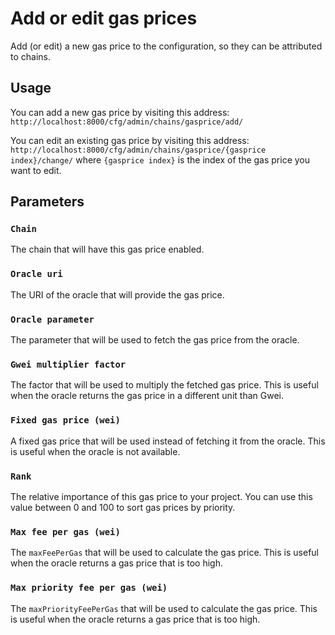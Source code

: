 # Add or edit gas prices

Add (or edit) a new gas price to the configuration, so they can be attributed to chains.

## Usage

You can add a new gas price by visiting this address: `http://localhost:8000/cfg/admin/chains/gasprice/add/`

You can edit an existing gas price by visiting this address: `http://localhost:8000/cfg/admin/chains/gasprice/{gasprice index}/change/` where `{gasprice index}` is the index of the gas price you want to edit.

## Parameters

### `Chain`

The chain that will have this gas price enabled.

### `Oracle uri`

The URI of the oracle that will provide the gas price.

### `Oracle parameter`

The parameter that will be used to fetch the gas price from the oracle.

### `Gwei multiplier factor`

The factor that will be used to multiply the fetched gas price. This is useful when the oracle returns the gas price in a different unit than Gwei.

### `Fixed gas price (wei)`

A fixed gas price that will be used instead of fetching it from the oracle. This is useful when the oracle is not available.

### `Rank`

The relative importance of this gas price to your project. You can use this value between 0 and 100 to sort gas prices by priority.

### `Max fee per gas (wei)`

The `maxFeePerGas` that will be used to calculate the gas price. This is useful when the oracle returns a gas price that is too high.

### `Max priority fee per gas (wei)`

The `maxPriorityFeePerGas` that will be used to calculate the gas price. This is useful when the oracle returns a gas price that is too high.
